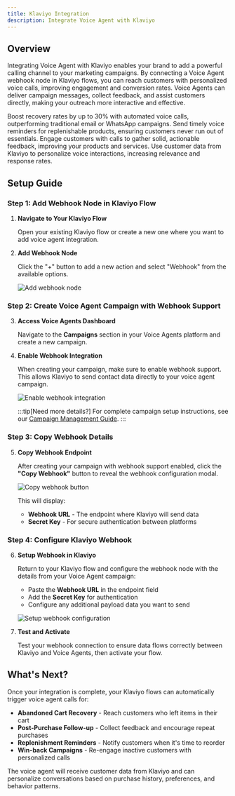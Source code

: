 ```yaml
---
title: Klaviyo Integration 
description: Integrate Voice Agent with Klaviyo
---
```



## Overview

Integrating Voice Agent with Klaviyo enables your brand to add a powerful calling channel to your marketing campaigns. By connecting a Voice Agent webhook node in Klaviyo flows, you can reach customers with personalized voice calls, improving engagement and conversion rates. Voice Agents can deliver campaign messages, collect feedback, and assist customers directly, making your outreach more interactive and effective.

<CardGrid stagger>
    <Card title="Recover Abandoned Cart" icon="shopping-cart">
        Boost recovery rates by up to 30% with automated voice calls, outperforming traditional email or WhatsApp campaigns.
    </Card>
    <Card title="Replenishment Reminders" icon="repeat">
        Send timely voice reminders for replenishable products, ensuring customers never run out of essentials.
    </Card>
    <Card title="Actionable Feedback Collection" icon="comment">
        Engage customers with calls to gather solid, actionable feedback, improving your products and services.
    </Card>
    <Card title="Personalized Outreach" icon="user">
        Use customer data from Klaviyo to personalize voice interactions, increasing relevance and response rates.
    </Card>
</CardGrid>

## Setup Guide

### Step 1: Add Webhook Node in Klaviyo Flow

1. **Navigate to Your Klaviyo Flow**

   Open your existing Klaviyo flow or create a new one where you want to add voice agent integration.

2. **Add Webhook Node**

   Click the "+" button to add a new action and select "Webhook" from the available options.

   ![Add webhook node](../../../assets/klaviyo-integration/1-add-node.png)

### Step 2: Create Voice Agent Campaign with Webhook Support

3. **Access Voice Agents Dashboard**

   Navigate to the **Campaigns** section in your Voice Agents platform and create a new campaign.

4. **Enable Webhook Integration**

   When creating your campaign, make sure to enable webhook support. This allows Klaviyo to send contact data directly to your voice agent campaign.

   ![Enable webhook integration](../../../assets/klaviyo-integration/2-unable-webhook.png)

   :::tip[Need more details?]
   For complete campaign setup instructions, see our [Campaign Management Guide](/guides/campaign/).
   :::

### Step 3: Copy Webhook Details

5. **Copy Webhook Endpoint**

   After creating your campaign with webhook support enabled, click the **"Copy Webhook"** button to reveal the webhook configuration modal.

   ![Copy webhook button](../../../assets/klaviyo-integration/3-copy-webhook.png)

   This will display:
   - **Webhook URL** - The endpoint where Klaviyo will send data
   - **Secret Key** - For secure authentication between platforms

### Step 4: Configure Klaviyo Webhook

6. **Setup Webhook in Klaviyo**

   Return to your Klaviyo flow and configure the webhook node with the details from your Voice Agent campaign:

   - Paste the **Webhook URL** in the endpoint field
   - Add the **Secret Key** for authentication
   - Configure any additional payload data you want to send

   ![Setup webhook configuration](../../../assets/klaviyo-integration/4-setup-webhook.png)

7. **Test and Activate**

   Test your webhook connection to ensure data flows correctly between Klaviyo and Voice Agents, then activate your flow.

## What's Next?

Once your integration is complete, your Klaviyo flows can automatically trigger voice agent calls for:

- **Abandoned Cart Recovery** - Reach customers who left items in their cart
- **Post-Purchase Follow-up** - Collect feedback and encourage repeat purchases
- **Replenishment Reminders** - Notify customers when it's time to reorder
- **Win-back Campaigns** - Re-engage inactive customers with personalized calls

The voice agent will receive customer data from Klaviyo and can personalize conversations based on purchase history, preferences, and behavior patterns.

<CallToActionBanner
  title="Ready to boost your Klaviyo campaigns with voice?"
  subtitle="Transform your email and SMS flows into engaging voice conversations."
  buttonText="Schedule a Demo"
  buttonColor="#039BE5"
/>
